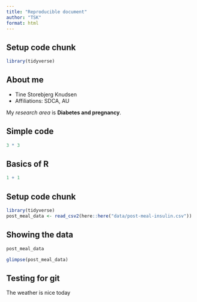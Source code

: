 ```yaml
---
title: "Reproducible document"
author: "TSK"
format: html
---
```



## Setup code chunk

```r
library(tidyverse)
```

## About me


- Tine Storebjerg Knudsen
- Affiliations: SDCA, AU


My *research area* is **Diabetes and pregnancy**.

## Simple code
```r
3 * 3
```



## Basics of R

```r
1 + 1
```

## Setup code chunk

```r
library(tidyverse)
post_meal_data <- read_csv2(here::here("data/post-meal-insulin.csv"))
```
## Showing the data

```r
post_meal_data
```
```r
glimpse(post_meal_data)
```


## Testing for git

The weather is nice today
